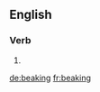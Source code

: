 ==English==

===Verb===
{{head|en}}

# {{present participle of|beak|lang=en}}

[[de:beaking]]
[[fr:beaking]]